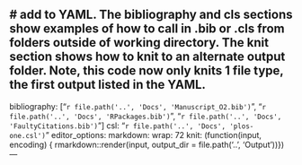 
# add to YAML. The bibliography and cls sections show examples of how to call in .bib or .cls from  folders outside of working directory.  The knit section shows how to knit to an alternate output folder. Note, this code now only knits 1 file type, the first output listed in the YAML.
---
bibliography: ["`r file.path('..', 'Docs', 'Manuscript_O2.bib')`", "`r file.path('..', 'Docs', 'RPackages.bib')`", "`r file.path('..', 'Docs', 'FaultyCitations.bib')`"]
csl: "`r file.path('..', 'Docs', 'plos-one.csl')`"
editor_options: 
  markdown: 
    wrap: 72
knit: (function(input, encoding) {
  rmarkdown::render(input,
                    output_dir = file.path('..', 'Output'))})
---
